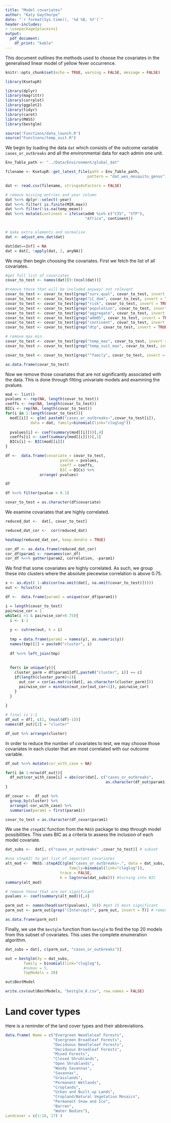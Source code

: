 ```yaml
---
title: "Model covariates"
author: "Katy Gaythorpe"
date: "`r format(Sys.time(), '%d %B, %Y')`"
header-includes: 
- \usepackage{placeins}
output: 
  pdf_document:
    df_print: "kable"
---
```


This document outlines the methods used to choose the covariates in the generalised linear model of yellow fever occurrence.

```r
knitr::opts_chunk$set(echo = TRUE, warning = FALSE, message = FALSE)
```


```r
library(KsetupR)

library(dplyr)
library(magrittr)
library(corrplot)
library(ggplot2)
library(tidyr)
library(caret)
library(MASS)
library(bestglm)

source('Functions/data_launch.R')
source("Functions/temp_suit.R")
```

We begin by loading the data `dat` which consists of the outcome variable `cases_or_outbreaks` and all the environmental data for each admin one unit.


```r

Env_Table_path <- "../Data/Environment/global_dat"

filename <- KsetupR::get_latest_file(path = Env_Table_path, 
                                    pattern = "dat_wes_mosquito_genus")

dat <- read.csv(filename, stringsAsFactors = FALSE)

# remove missing entries and year column
dat %<>% dplyr::select(-year)
dat %<>% filter( is.finite(MIR.max))
dat %<>% filter(!is.na(temp_mean))
dat %<>% mutate(continent = ifelse(adm0 %in% c("CIV", "STP"),
                                   "Africa", continent)) 


# make extra elements and normalise
dat <- adjust_env_dat(dat)

dat[dat==Inf] = NA
dat = dat[, !apply(dat, 2, anyNA)]

```

We may then begin choosing the covariates. First we fetch the list of all covariates.

```r
#get full list of covariates
covar_to_test <- names(dat)[9:(ncol(dat))]

#remove those that will be included anyway/ not relevant
covar_to_test <- covar_to_test[grep("surv.qual", covar_to_test, invert = TRUE)]
covar_to_test <- covar_to_test[grep("LC_dom", covar_to_test, invert = TRUE)]
covar_to_test <- covar_to_test[grep("risk", covar_to_test, invert = TRUE)]
covar_to_test <- covar_to_test[grep("population", covar_to_test, invert = TRUE)]
covar_to_test <- covar_to_test[grep("aggregate", covar_to_test, invert = TRUE)]
covar_to_test <- covar_to_test[grep("adm05", covar_to_test, invert = TRUE)]
covar_to_test <- covar_to_test[grep("continent", covar_to_test, invert = TRUE)]
covar_to_test <- covar_to_test[grep("dtp", covar_to_test, invert = TRUE)]

# remove max min 
covar_to_test <- covar_to_test[grep("temp_max", covar_to_test, invert = TRUE)]
covar_to_test <- covar_to_test[grep("temp_suit_max", covar_to_test, invert = TRUE)]

covar_to_test <- covar_to_test[grep("^family", covar_to_test, invert = TRUE)]

as.data.frame(covar_to_test)
```
Now we remove those covariates that are not significantly associated with the data. This is done through fitting univariate models and examining the pvalues.

```r

mod <- list()
pvalues <- rep(NA, length(covar_to_test))
coeffs <- rep(NA, length(covar_to_test))
BICs <- rep(NA, length(covar_to_test))
for(i in 1:length(covar_to_test)){
  mod[[i]] <- glm( paste0("cases_or_outbreaks~",covar_to_test[i]), 
           data = dat, family=binomial(link="cloglog"))
  
  pvalues[i] <- coef(summary(mod[[i]]))[,4]
  coeffs[i] <- coef(summary(mod[[i]]))[,1]
  BICs[i] <- BIC(mod[[i]])
}

df <-  data.frame(covariate = covar_to_test, 
                        pvalue = pvalues, 
                        coeff = coeffs,
                        BIC = BICs) %>% 
               arrange(-pvalues)

df

df %<>% filter(pvalue < 0.1)

covar_to_test = as.character(df$covariate)

```

We examine covariates that are highly correlated.

```r

reduced_dat <-  dat[, covar_to_test]

reduced_dat_cor <-  cor(reduced_dat)

heatmap(reduced_dat_cor, keep.dendro = TRUE)

cor_df <- as.data.frame(reduced_dat_cor) 
cor_df$param1 <- rownames(cor_df)
cor_df %<>% gather(param2, correlation, -param1)

```

\FloatBarrier

We find that some covariates are highly correlated. As such, we group these into clusters where the absolute piecewise correlation is above 0.75.

```r
x <- as.dist( 1-abs(cor(na.omit(dat[, na.omit(covar_to_test)]))))
out <- hclust(x)

df <-  data.frame(param1 = unique(cor_df$param1))

i = length(covar_to_test)
pairwise_cor = 1
while(i >1 & pairwise_cor>0.75){
  i <- i-1
  
  y <- cutree(out, k = i)
  
  tmp = data.frame(param1 = names(y), as.numeric(y))
  names(tmp)[2] = paste0("cluster", i)
  
  df %<>% left_join(tmp)
  
  
  for(c in unique(y)){
    cluster_parm = df$param1[df[,paste0("cluster", i)] == c]
    if(length(cluster_parm)>1){
      out_cor = cor(as.matrix(dat[, as.character(cluster_parm)]))
      pairwise_cor = min(min(out_cor[out_cor<1]), pairwise_cor)
    }
  }
  
}

# final is i-1
df_out = df[, c(1, (ncol(df)-1))]
names(df_out)[2] = "cluster"

df_out %>% arrange(cluster)
```

In order to reduce the number of covariates to test, we may choose those covariates in each cluster that are most correlated with our outcome variable. 

```r

df_out %<>% mutate(cor_with_case = NA)

for(i in 1:nrow(df_out)){
  df_out$cor_with_case[i] = abs(cor(dat[, c("cases_or_outbreaks", 
                                            as.character(df_out$param1[i]))])[1,2])
}

df_covar <-  df_out %>% 
  group_by(cluster) %>% 
  arrange(-cor_with_case) %>% 
  summarise(param1 = first(param1))

covar_to_test = as.character(df_covar$param1)
```

We use the `stepAIC` function from the `MASS` package to step through model possibilities. This uses BIC as a criteria to assess the inclusion of each model covariate.

```r

dat_subs <-  dat[, c("cases_or_outbreaks" ,covar_to_test)] # subset 

#use stepAIC to get list of important covariates
alt_mod <-  MASS::stepAIC(glm("cases_or_outbreaks~.", data = dat_subs, 
                            family=binomial(link="cloglog")), 
                        trace = FALSE,
                        k = log(nrow(dat_subs))) #turning into BIC
summary(alt_mod)

# remove those that are not significant
pvalues <- coef(summary(alt_mod))[,4]

parm_out <- names(head(sort(pvalues), 16)) #get 15 most significant
parm_out <- parm_out[grep("(Intercept)", parm_out, invert = T)] # remove intercept

as.data.frame(parm_out)

```

Finally, we use the `bestglm` function from `bestglm` to find the top 20 models from this subset of covariates. This uses the complete enumeration algorithm.

```r


dat_subs = dat[, c(parm_out, "cases_or_outbreaks")]

out = bestglm(Xy = dat_subs, 
        family = binomial(link="cloglog"),
        #nvmax = 5,
        TopModels = 20)

out$BestModel

write.csv(out$BestModels, "bestglm_8.csv", row.names = FALSE)
```

# Land cover types

Here is a reminder of the land cover types and their abbreviations.

```r

data.frame( Name = c("Evergreen Needleleaf Forests",
                     "Evergreen Broadleaf Forests",
                     "Deciduous Needleleaf Forests",
                     "Deciduous Broadleaf Forests",
                     "Mixed Forests",
                     "Closed Shrublands",
                     "Open Shrublands",
                     "Woody Savannas",
                     "Savannas",
                     "Grasslands",
                     "Permanent Wetlands",
                     "Croplands",
                     "Urban and Built-up Lands",
                     "Cropland/Natural Vegetation Mosaics",
                     "Permanent Snow and Ice",
                     "Barren",
                     "Water Bodies"),
Landcover = c(1:16, 17) )

```